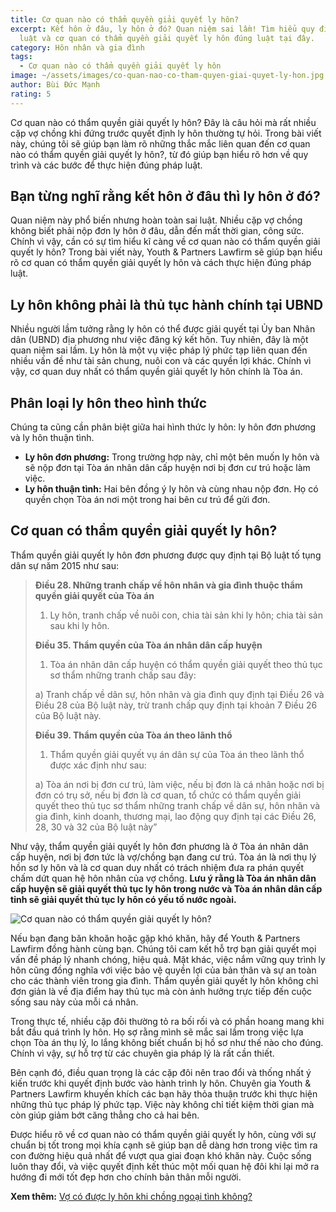 ```yaml
---
title: Cơ quan nào có thẩm quyền giải quyết ly hôn?
excerpt: Kết hôn ở đâu, ly hôn ở đó? Quan niệm sai lầm! Tìm hiểu quy định pháp
  luật và cơ quan có thẩm quyền giải quyết ly hôn đúng luật tại đây.
category: Hôn nhân và gia đình
tags:
  - Cơ quan nào có thẩm quyền giải quyết ly hôn
image: ~/assets/images/co-quan-nao-co-tham-quyen-giai-quyet-ly-hon.jpg
author: Bùi Đức Mạnh
rating: 5
---
```

Cơ quan nào có thẩm quyền giải quyết ly hôn? Đây là câu hỏi mà rất nhiều cặp vợ chồng khi đứng trước quyết định ly hôn thường tự hỏi. Trong bài viết này, chúng tôi sẽ giúp bạn làm rõ những thắc mắc liên quan đến cơ quan nào có thẩm quyền giải quyết ly hôn?, từ đó giúp bạn hiểu rõ hơn về quy trình và các bước để thực hiện đúng pháp luật.

## Bạn từng nghĩ rằng kết hôn ở đâu thì ly hôn ở đó?

Quan niệm này phổ biến nhưng hoàn toàn sai luật. Nhiều cặp vợ chồng không biết phải nộp đơn ly hôn ở đâu, dẫn đến mất thời gian, công sức. Chính vì vậy, cần có sự tìm hiểu kĩ càng về cơ quan nào có thẩm quyền giải quyết ly hôn? Trong bài viết này, Youth & Partners Lawfirm sẽ giúp bạn hiểu rõ cơ quan có thẩm quyền giải quyết ly hôn và cách thực hiện đúng pháp luật.

## Ly hôn không phải là thủ tục hành chính tại UBND

Nhiều người lầm tưởng rằng ly hôn có thể được giải quyết tại Ủy ban Nhân dân (UBND) địa phương như việc đăng ký kết hôn. Tuy nhiên, đây là một quan niệm sai lầm. Ly hôn là một vụ việc pháp lý phức tạp liên quan đến nhiều vấn đề như tài sản chung, nuôi con và các quyền lợi khác. Chính vì vậy, cơ quan duy nhất có thẩm quyền giải quyết ly hôn chính là Tòa án.

## Phân loại ly hôn theo hình thức

Chúng ta cũng cần phân biệt giữa hai hình thức ly hôn: ly hôn đơn phương và ly hôn thuận tình.

* **Ly hôn đơn phương:** Trong trường hợp này, chỉ một bên muốn ly hôn và sẽ nộp đơn tại Tòa án nhân dân cấp huyện nơi bị đơn cư trú hoặc làm việc.
* **Ly hôn thuận tình:** Hai bên đồng ý ly hôn và cùng nhau nộp đơn. Họ có quyền chọn Tòa án nơi một trong hai bên cư trú để gửi đơn.

## Cơ quan có thẩm quyền giải quyết ly hôn?

Thẩm quyền giải quyết ly hôn đơn phương được quy định tại Bộ luật tố tụng dân sự năm 2015 như sau:

> **Điều 28. Những tranh chấp về hôn nhân và gia đình thuộc thẩm quyền giải quyết của Tòa án**
>
> 1. Ly hôn, tranh chấp về nuôi con, chia tài sản khi ly hôn; chia tài sản sau khi ly hôn.
>
> **Điều 35. Thẩm quyền của Tòa án nhân dân cấp huyện**
>
> 1. Tòa án nhân dân cấp huyện có thẩm quyền giải quyết theo thủ tục sơ thẩm những tranh chấp sau đây:
>
> a) Tranh chấp về dân sự, hôn nhân và gia đình quy định tại Điều 26 và Điều 28 của Bộ luật này, trừ tranh chấp quy định tại khoản 7 Điều 26 của Bộ luật này.
>
> **Điều 39. Thẩm quyền của Tòa án theo lãnh thổ**
>
> 1. Thẩm quyền giải quyết vụ án dân sự của Tòa án theo lãnh thổ được xác định như sau:
>
> a) Tòa án nơi bị đơn cư trú, làm việc, nếu bị đơn là cá nhân hoặc nơi bị đơn có trụ sở, nếu bị đơn là cơ quan, tổ chức có thẩm quyền giải quyết theo thủ tục sơ thẩm những tranh chấp về dân sự, hôn nhân và gia đình, kinh doanh, thương mại, lao động quy định tại các Điều 26, 28, 30 và 32 của Bộ luật này”

Như vậy, thẩm quyền giải quyết ly hôn đơn phương là ở Tòa án nhân dân cấp huyện, nơi bị đơn tức là vợ/chồng bạn đang cư trú. Tòa án là nơi thụ lý hồn sơ ly hôn và là cơ quan duy nhất có trách nhiệm đưa ra phán quyết chấm dứt quan hệ hôn nhân của vợ chồng. **Lưu ý rằng là Tòa án nhân dân cấp huyện sẽ giải quyết thủ tục ly hôn trong nước và Tòa án nhân dân cấp tỉnh sẽ giải quyết thủ tục ly hôn có yếu tố nước ngoài.**

![Cơ quan nào có thẩm quyền giải quyết ly hôn?](~/assets/images/co-quan-co-tham-quyen-giai-quyet-ly-hon.jpg "Cơ quan nào có thẩm quyền giải quyết ly hôn?")

Nếu bạn đang băn khoăn hoặc gặp khó khăn, hãy để Youth & Partners Lawfirm đồng hành cùng bạn. Chúng tôi cam kết hỗ trợ bạn giải quyết mọi vấn đề pháp lý nhanh chóng, hiệu quả. Mặt khác, việc nắm vững quy trình ly hôn cũng đồng nghĩa với việc bảo vệ quyền lợi của bản thân và sự an toàn cho các thành viên trong gia đình. Thẩm quyền giải quyết ly hôn không chỉ đơn giản là về địa điểm hay thủ tục mà còn ảnh hưởng trực tiếp đến cuộc sống sau này của mỗi cá nhân.

Trong thực tế, nhiều cặp đôi thường tỏ ra bối rối và có phần hoang mang khi bắt đầu quá trình ly hôn. Họ sợ rằng mình sẽ mắc sai lầm trong việc lựa chọn Tòa án thụ lý, lo lắng không biết chuẩn bị hồ sơ như thế nào cho đúng. Chính vì vậy, sự hỗ trợ từ các chuyên gia pháp lý là rất cần thiết.

Bên cạnh đó, điều quan trọng là các cặp đôi nên trao đổi và thống nhất ý kiến trước khi quyết định bước vào hành trình ly hôn. Chuyên gia Youth & Partners Lawfirm khuyến khích các bạn hãy thỏa thuận trước khi thực hiện những thủ tục pháp lý phức tạp. Việc này không chỉ tiết kiệm thời gian mà còn giúp giảm bớt căng thẳng cho cả hai bên.

Được hiểu rõ về cơ quan nào có thẩm quyền giải quyết ly hôn, cùng với sự chuẩn bị tốt trong mọi khía cạnh sẽ giúp bạn dễ dàng hơn trong việc tìm ra con đường hiệu quả nhất để vượt qua giai đoạn khó khăn này. Cuộc sống luôn thay đổi, và việc quyết định kết thúc một mối quan hệ đôi khi lại mở ra hướng đi mới tốt đẹp hơn cho chính bản thân mỗi người.

**Xem thêm:** [Vợ có được ly hôn khi chồng ngoại tình không?](https://yplawfirm.vn/phap-ly/vo-co-duoc-ly-hon-khi-chong-ngoai-tinh-khong)
